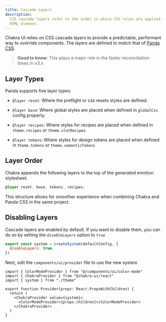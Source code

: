 ```yaml
---
title: Cascade Layers
description:
  CSS cascade layers refer to the order in which CSS rules are applied to an
  HTML element.
---
```


Chakra UI relies on CSS cascade layers to provide a predictable, performant way
to override components. The layers are defined to match that of
[Panda CSS](https://panda-css.com).

> **Good to know**: This plays a major role in the faster reconciliation times
> in v3.x

## Layer Types

Panda supports five layer types:

- `@layer reset`: Where the preflight or css resets styles are defined.

- `@layer base`: Where global styles are placed when defined in `globalCss`
  config property.

- `@layer recipes`: Where styles for recipes are placed when defined in
  `theme.recipes` or `theme.slotRecipes`

- `@layer tokens`: Where styles for design tokens are placed when defined in
  `theme.tokens` or `theme.semanticTokens`

## Layer Order

Chakra appends the following layers to the top of the generated emotion
stylesheet:

```css
@layer reset, base, tokens, recipes;
```

This structure allows for smoother experience when combining Chakra and Panda
CSS in the same project.

## Disabling Layers

Cascade layers are enabled by default. If you want to disable them, you can do
so by setting the `disableLayers` option to `true`

```js title="theme.ts"
export const system = createSystem(defaultConfig, {
  disableLayers: true,
})
```

Next, edit the `components/ui/provider` file to use the new system

```tsx title="provider.tsx" {3} /value={system}/
import { ColorModeProvider } from "@/components/ui/color-mode"
import { ChakraProvider } from "@chakra-ui/react"
import { system } from "./theme"

export function Provider(props: React.PropsWithChildren) {
  return (
    <ChakraProvider value={system}>
      <ColorModeProvider>{props.children}</ColorModeProvider>
    </ChakraProvider>
  )
}
```

